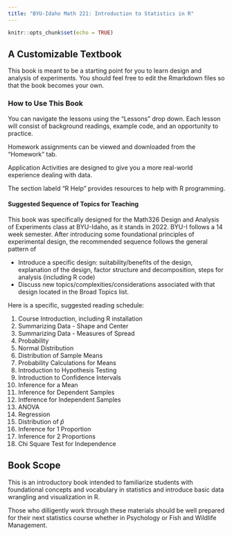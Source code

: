 ```yaml
---
title: "BYU-Idaho Math 221: Introduction to Statistics in R"
---
```


```r
knitr::opts_chunk$set(echo = TRUE)
```

## A Customizable Textbook

This book is meant to be a starting point for you to learn design and analysis of experiments. You should feel free to edit the Rmarkdown files so that the book becomes your own.

### How to Use This Book

You can navigate the lessons using the "Lessons" drop down.  Each lesson will consist of background readings, example code, and an opportunity to practice.

Homework assignments can be viewed and downloaded from the "Homework" tab.  

Application Activities are designed to give you a more real-world experience dealing with data.  

The section labeld "R Help" provides resources to help with R programming.  


#### Suggested Sequence of Topics for Teaching

This book was specifically designed for the Math326 Design and Analysis of Experiments class at BYU-Idaho, as it stands in 2022. BYU-I follows a 14 week semester. After introducing some foundational principles of experimental design, the recommended sequence follows the general pattern of

-   Introduce a specific design: suitability/benefits of the design, explanation of the design, factor structure and decomposition, steps for analysis (including R code)
-   Discuss new topics/complexities/considerations associated with that design located in the Broad Topics list.

Here is a specific, suggested reading schedule:

  1. Course Introduction, including R installation
  2. Summarizing Data - Shape and Center
  3. Summarizing Data - Measures of Spread
  4. Probability
  5. Normal Distribution
  6. Distribution of Sample Means
  7. Probability Calculations for Means
  8. Introduction to Hypothesis Testing
  9. Introduction to Confidence Intervals
  10. Inference for a Mean
  11. Inference for Dependent Samples
  12. Intference for Independent Samples
  13. ANOVA
  14. Regression
  15. Distribution of $\hat{p}$
  16. Inference for 1 Proportion
  17. Inference for 2 Proportions
  18. Chi Square Test for Independence

## Book Scope

This is an introductory book intended to familiarize students with foundational concepts and vocabulary in statistics and introduce basic data wrangling and visualization in R. 

Those who dilligently work through these materials should be well prepared for their next statistics course whether in Psychology or Fish and Wildlife Management.  